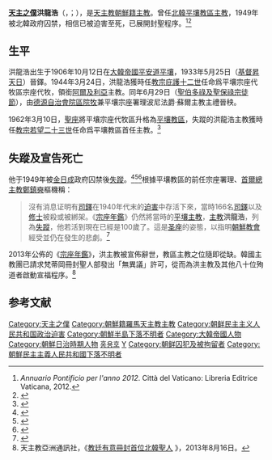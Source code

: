 {{Infobox Christian leader
| type             = bishop
| name             = 洪龍浩<br />홍용호 프란치스코
| honorific-suffix = [[天主之僕|天主之僕]]
| title            = [[天主教平壤教區|前平壤教區主教]]
| image            = Francis Hong Yong-ho.jpg
| caption          = 
| image_size       = 200px
| province         = 
| diocese          = [[天主教平壤教區|平壤教區]]
| see              = 
| appointed        = 1962年3月10日
| term_start       = 
| term_end         = 
| predecessor      = 
| successor        = 
| other_post       = 
| ordination       = 1933年5月25日
| ordained_by      = 
| consecration     = 1944年6月29日
| consecrated_by   = 波尼法爵‧蘇爾
| cardinal         = 
| created_cardinal_by = 
| rank             = 
| birth_date       = 1906年10月12日
| birth_place      = {{KOR-1899}}[[平安道|平安道]][[平壤府|平壤府]]
| death_date       = 
| death_place      = {{PRK}}[[平壤直轄市|平壤直轄市]]
| religion         = [[天主教|天主教]]
| residence        = 
| profession       =
| alma_mater       = 
| nationality      = {{KOR-1899}}（1906－1910）<br>{{JPN-EMP}}（1910－1945）<br>{{KOR-USSR}}（1945－1946）<br>{{PRK-1947|short=yes}}（1946－1948）<br>{{DPRK}}（1948－？）
| previous_post    = {{unbulleted list|平壤宗座代牧區宗座代牧（1944年－1966年）|領銜[[阿爾及利亞|阿爾及利亞]]{{link-it|奧齊亞教區|Diocesi di Auzia}}主教 （1944年－1966年）}}
| motto            = 
| signature        = 
| coat_of_arms     = 
}}
'''[[天主之僕|天主之僕]]洪龍浩'''（{{lang-en|Francis Borgia Hong Yong-ho}}，{{lang-ko|홍용호 프란치스코}}；{{bd|1906年|10月12日|？||CatIdx=H洪}}），是[[天主教|天主教]][[朝鮮人|朝鮮籍]][[主教|主教]]。曾任[[朝鮮民主主義人民共和國|北韓]][[天主教平壤教區|平壤教區主教]]，1949年被北韓政府囚禁，相信已被迫害至死，已展開封聖程序。<ref>''Annuario Pontificio per l'anno 2012''. Città del Vaticano: Libreria Editrice Vaticana, 2012.</ref><ref>{{Cite web |url=http://www.gcatholic.org/dioceses/diocese/pyon0.htm |title=Diocese of Pyong-yang 평양 |access-date=2022年1月28日 |archive-date=2022年1月28日 |archive-url= |dead-url=no }}</ref>

==生平==
洪龍浩出生于1906年10月12日在[[大韓帝國|大韓帝國]][[平安道|平安道]][[平壤|平壤]]，1933年5月25日（[[基督昇天日|基督昇天日]]）晉鐸。1944年3月24日，洪龍浩獲時任[[教宗|教宗]][[庇護十二世|庇護十二世]]任命爲平壤宗座代牧區宗座代牧，領銜[[阿爾及利亞|阿爾及利亞]]{{link-it|奧齊亞教區|Diocesi di Auzia}}主教。同年6月29日（[[聖伯多祿及聖保祿宗徒節|聖伯多祿及聖保祿宗徒節]]），由[[天主教德源自治會院區|德源自治會院區院牧]]兼平壤宗座署理波尼法爵‧蘇爾主教主禮晉秧。

1962年3月10日，[[聖座|聖座]]將平壤宗座代牧區升格為[[天主教平壤教區|平壤教區]]，失蹤的洪龍浩主教獲時任[[教宗|教宗]][[若望二十三世|若望二十三世]]任命爲平壤教區首任主教。<ref name=dpyon>{{Catholic-hierarchy|diocese|dpyon|Diocese of P'yong-yang|7 January 2012}}</ref>

==失蹤及宣告死亡==
他于1949年被[[金日成|金日成]]政府囚禁後[[失蹤|失蹤]]。<ref>{{cite web |url=http://www.asianews.it/index.php?l=en&art=8507&geo=6&theme=2&size=A |title=Pope writes letter to North Korean Catholics |author=Joseph Yun Li-sun |date=16 February 2007 |work=AsiaNews.it |accessdate=27 October 2007 |archive-date=2011-05-16 |archive-url=https://web.archive.org/web/20110516193442/http://www.asianews.it/index.php?l=en&art=8507&geo=6&theme=2&size=A |dead-url=no }}</ref><ref>{{cite web |url=http://chiesa.espresso.repubblica.it/articolo/114501?&eng=y |title=Mission Asia: The Laboratory is South Korea |author=Sandro Magister |date=26 January 2007 |work=Chiesa |accessdate=27 October 2007 |archive-date=2011-05-20 |archive-url=https://web.archive.org/web/20110520115924/http://chiesa.espresso.repubblica.it/articolo/114501?&eng=y |dead-url=no }}</ref><ref>{{cite web |url=http://ncronline.org/node/4553 |title=Catholicism in North Korea survives in catacombs |author=John L Allen Jr |date=19 October 2006 |work=National Catholic Reporter |publisher= |accessdate=27 October 2007 |archive-date=2012-04-02 |archive-url=https://web.archive.org/web/20120402175636/http://ncronline.org/node/4553 |dead-url=no }}</ref>根據平壤教區的前任宗座署理、[[天主教首爾總教區|首爾總主教]][[鄭鎮奭|鄭鎮奭]]樞機稱：

<blockquote>沒有消息证明有[[司鐸|司鐸]]在1940年代末的[[宗教迫害|迫害]]中存活下來，當時166名[[司鐸|司鐸]]以及[[奉獻生活|修士]]被殺或被綁架。《[[宗座年鑑|宗座年鑑]]》仍然將當時的[[平壤主教|平壤主教]]，[[主教|主教]]'''洪龍浩'''，列為[[失蹤|失蹤]]，他若活到現在已經是100歲了。這是[[圣座|圣座]]的姿態，以指明[[朝鮮天主教|朝鮮教會]]經受並仍在發生的悲劇。<ref>{{cite web |url=http://www.30giorni.it/articoli_id_10278_l3.htm?id=10278 |title=Korea, for a reconciliation between North and South |author=Interview with Cardinal Nicholas Cheong Jinsuk by Gianni Cardinale |date=March 2006 |work=30Days |accessdate=6 January 2012 |archive-date=2016-03-04 |archive-url=https://web.archive.org/web/20160304091124/http://www.30giorni.it/articoli_id_10278_l3.htm?id=10278 |dead-url=no }}</ref></blockquote>

2013年公佈的《[[宗座年鑑|宗座年鑑]]》，洪主教被宣佈辭世，教區主教之位隨即從缺。韓國主教團已請求梵蒂岡冊封聖人部發出「無異議」許可，從而為洪主教及其他八十位殉道者啟動宣福程序。<ref>天主教亞洲通訊社，《[http://china.ucanews.com/2013/08/16/%E6%95%99%E5%BB%B7%E6%9C%89%E6%84%8F%E5%86%8A%E5%B0%81%E9%A6%96%E4%BD%8D%E5%8C%97%E9%9F%93%E8%81%96%E4%BA%BA/ 教廷有意冊封首位北韓聖人] {{Wayback|url=http://china.ucanews.com/2013/08/16/%E6%95%99%E5%BB%B7%E6%9C%89%E6%84%8F%E5%86%8A%E5%B0%81%E9%A6%96%E4%BD%8D%E5%8C%97%E9%9F%93%E8%81%96%E4%BA%BA/ |date=20130821021436 }}》，2013年8月16日。</ref>

==参考文献==
{{Reflist}}

{{DEFAULTSORT:Hong, Yong-ho, Francis}}
[[Category:天主之僕|Category:天主之僕]]
[[Category:朝鮮籍羅馬天主教主教|Category:朝鮮籍羅馬天主教主教]]
[[Category:朝鲜民主主义人民共和国政治迫害|Category:朝鲜民主主义人民共和国政治迫害]]
[[Category:朝鮮半島下落不明者|Category:朝鮮半島下落不明者]]
[[Category:大韓帝國人物|Category:大韓帝國人物]]
[[Category:朝鮮日治時期人物|Category:朝鮮日治時期人物]]
[[Category:平壤市出身人物|홍용호]]
[[Category:洪姓|Y]]
[[Category:朝鲜囚犯及被拘留者|Category:朝鲜囚犯及被拘留者]]
[[Category:朝鮮民主主義人民共和國下落不明者|Category:朝鮮民主主義人民共和國下落不明者]]